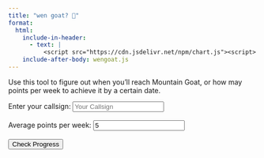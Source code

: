 ```yaml
---
title: "wen goat? 🐐"
format:
  html:
    include-in-header:
      - text: |
          <script src="https://cdn.jsdelivr.net/npm/chart.js"><script>
    include-after-body: wengoat.js
---
```


Use this tool to figure out when you'll reach Mountain Goat, or how may points per week to achieve it by a certain date.

```{=html}
<label for="callsign">Enter your callsign:</label>
<input type="text" id="callsign" placeholder="Your Callsign">
<br><br>
<label for="avgPoints">Average points per week:</label>
<input type="number" id="avgPoints" value="5" min="1">
<br><br>
<button id="checkProgress">Check Progress</button>
<p id="pointsInfo"></p>
<canvas id="progressChart"></canvas>

```

